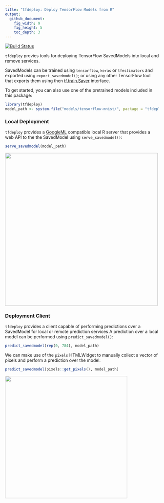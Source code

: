 ```yaml
---
title: "tfdeploy: Deploy TensorFlow Models from R"
output:
  github_document:
    fig_width: 9
    fig_height: 5
    toc_depth: 3
---
```


[![Build Status](https://travis-ci.org/rstudio/tfdeploy.svg?branch=master)](https://travis-ci.org/rstudio/tfdeploy)

`tfdeploy` provies tools for deploying TensorFlow SavedModels into local and remove
services.

SavedModels can be trained using `tensorflow`, `keras` or `tfestimators`
and exported using `export_savedmodel()`; or using any other TensorFlow tool
that exports them using then
[tf.train.Saver](https://www.tensorflow.org/api_docs/python/tf/train/Saver) interface.

To get started, you can also use one of the pretrained models included in this
package:

```r
library(tfdeploy)
model_path <- system.file("models/tensorflow-mnist/", package = "tfdeploy")
```

### Local Deployment

`tfdeploy` provides a [GoogleML](https://cloud.google.com/ml-engine/docs/prediction-overview) compatible local R server that provides a web API to the the SavedModel using
`serve_savedmodel()`:

```r
serve_savedmodel(model_path)
```

<img src="tools/readme/swagger.png" width=500 />

### Deployment Client

`tfdeploy` provides a client capable of performing predictions over a SavedModel
for local or remote prediction services A prediction over a local model can 
be performed using `predict_savedmodel()`:

```r
predict_savedmodel(rep(0, 784), model_path)
```

We can make use of the `pixels` HTMLWidget to manually collect a vector of pixels and perform a prediction over the model:

```r
predict_savedmodel(pixels::get_pixels(), model_path)
```

<img src="tools/readme/mnist-digits.gif" width=400 />
